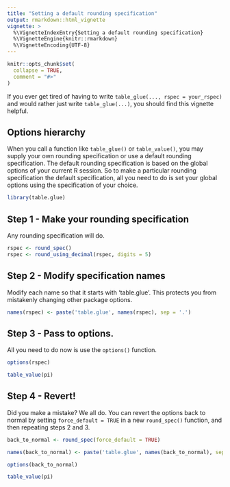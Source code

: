 ---
title: "Setting a default rounding specification"
output: rmarkdown::html_vignette
vignette: >
  %\VignetteIndexEntry{Setting a default rounding specification}
  %\VignetteEngine{knitr::rmarkdown}
  %\VignetteEncoding{UTF-8}
---

```{r, include = FALSE}
knitr::opts_chunk$set(
  collapse = TRUE,
  comment = "#>"
)
```

If you ever get tired of having to write `table_glue(..., rspec = your_rspec)` and would rather just write  `table_glue(...)`, you should find this vignette helpful.

## Options hierarchy

When you call a function like `table_glue()` or `table_value()`, you may supply your own rounding specification or use a default rounding specification. The default rounding specification is based on the global options of your current R session. So to make a particular rounding specification the default specification, all you need to do is set your global options using the specification of your choice. 

```{r setup}
library(table.glue)
```

## Step 1 - Make your rounding specification

Any rounding specification will do.

```{r}

rspec <- round_spec() 
rspec <- round_using_decimal(rspec, digits = 5)

```

## Step 2 - Modify specification names

Modify each name so that it starts with 'table.glue'. This protects you from mistakenly changing other package options.

```{r}

names(rspec) <- paste('table.glue', names(rspec), sep = '.')

```

## Step 3 - Pass to options.

All you need to do now is use the `options()` function. 

```{r}

options(rspec)

table_value(pi)

```

## Step 4 - Revert!

Did you make a mistake? We all do. You can revert the options back to normal by setting `force_default = TRUE` in a new `round_spec()` function, and then repeating steps 2 and 3.

```{r}

back_to_normal <- round_spec(force_default = TRUE)

names(back_to_normal) <- paste('table.glue', names(back_to_normal), sep = '.')

options(back_to_normal)

table_value(pi)

```

